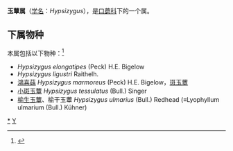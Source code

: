 {{Automatic Taxobox
| taxon = Hypsizygus
| authority = Singer
| image = Hypsizygus tessulatus.jpg
| image_caption = 小斑玉蕈
| type species = [[小斑玉蕈|小斑玉蕈]]<br>''Hypsizygus tessulatus''
| type species authority = (Bull.) Singer
}}

'''玉蕈属'''（[[学名|学名]]：''Hypsizygus''），是[[口蘑科|口蘑科]]下的一个属。

==下属物种==
本属包括以下物种：<ref>{{cite web |title=Hypsizygus Singer |url=https://www.gbif.org/species/2530640 |website=GBIF}}</ref>
* ''Hypsizygus elongatipes'' (Peck) H.E. Bigelow
* ''Hypsizygus ligustri'' Raithelh.
* [[鴻喜菇|鴻喜菇]] ''Hypsizygus marmoreus'' (Peck) H.E. Bigelow，[[斑玉蕈|斑玉蕈]]
* [[小斑玉蕈|小斑玉蕈]] ''Hypsizygus tessulatus'' (Bull.) Singer
* [[榆生玉蕈|榆生玉蕈]]、榆干玉蕈 ''Hypsizygus ulmarius'' (Bull.) Redhead (≡Lyophyllum ulmarium (Bull.) Kühner) 

{{taxonbar}}
[[Category:_玉蕈属|*]]
[[Category:_口蘑科|Y]]